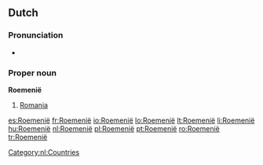 ==Dutch==

===Pronunciation===
*{{a|NL}} {{audio|Nl-Roemenië.ogg|audio}}

===Proper noun===
'''Roemenië'''

# [[Romania]]

[[Category:nl:Countries]]

[[es:Roemenië]]
[[fr:Roemenië]]
[[io:Roemenië]]
[[lo:Roemenië]]
[[lt:Roemenië]]
[[li:Roemenië]]
[[hu:Roemenië]]
[[nl:Roemenië]]
[[pl:Roemenië]]
[[pt:Roemenië]]
[[ro:Roemenië]]
[[tr:Roemenië]]
